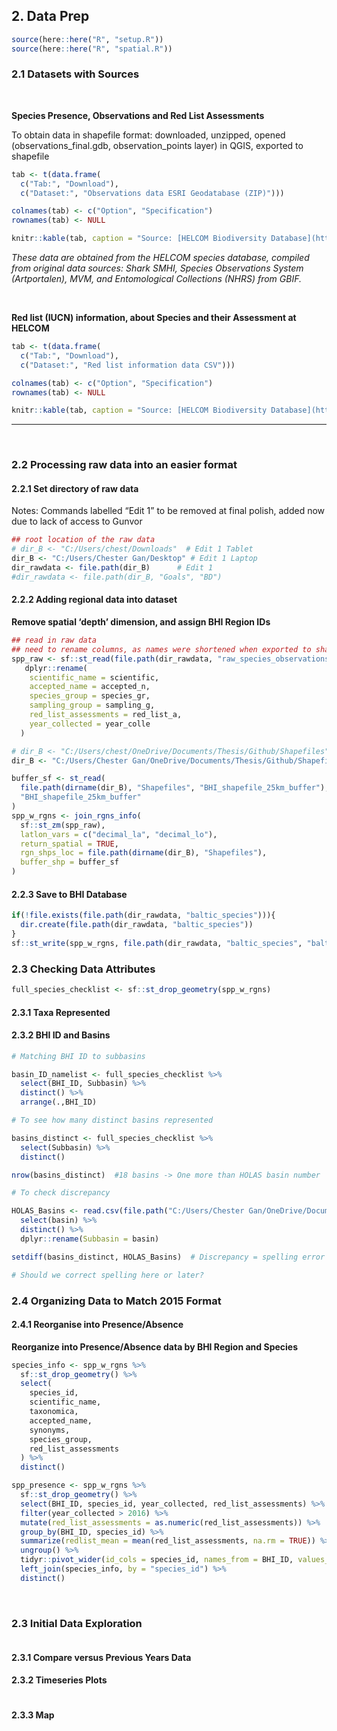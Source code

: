 
## 2. Data Prep

```r
source(here::here("R", "setup.R"))
source(here::here("R", "spatial.R"))
```

### 2.1 Datasets with Sources
<br/>

**Species Presence, Observations and Red List Assessments**  
<!-- dataset save location BHI_share/BHI 2.0/Goals/BD/baltic_species/baltic_species.shp -->

To obtain data in shapefile format: downloaded, unzipped, opened (observations_final.gdb, observation_points layer) in QGIS, exported to shapefile

```r
tab <- t(data.frame(
  c("Tab:", "Download"), 
  c("Dataset:", "Observations data ESRI Geodatabase (ZIP)")))

colnames(tab) <- c("Option", "Specification")
rownames(tab) <- NULL

knitr::kable(tab, caption = "Source: [HELCOM Biodiversity Database](http://maps.helcom.fi/website/Biodiversity/) <br/> Downloaded 9 March by Chester")
```

*These data are obtained from the HELCOM species database, compiled from original data sources: Shark SMHI, Species Observations System (Artportalen), MVM, and Entomological Collections (NHRS) from GBIF.*

<br>

**Red list (IUCN) information, about Species and their Assessment at HELCOM**  
<!-- dataset save location BHI_share/BHI 2.0/Goals/BD/species_with_redlist_category/species_with_redlist_category.csv -->
```r
tab <- t(data.frame(
  c("Tab:", "Download"), 
  c("Dataset:", "Red list information data CSV")))

colnames(tab) <- c("Option", "Specification")
rownames(tab) <- NULL

knitr::kable(tab, caption = "Source: [HELCOM Biodiversity Database](http://maps.helcom.fi/website/Biodiversity/) <br/> Downloaded 12 March by Ellie")
```

---

<br/>


### 2.2 Processing raw data into an easier format

#### 2.2.1 Set directory of raw data

Notes: Commands labelled "Edit 1" to be removed at final polish, added now due to lack of access to Gunvor

```r
## root location of the raw data
# dir_B <- "C:/Users/chest/Downloads"  # Edit 1 Tablet
dir_B <- "C:/Users/Chester Gan/Desktop" # Edit 1 Laptop
dir_rawdata <- file.path(dir_B)      # Edit 1
#dir_rawdata <- file.path(dir_B, "Goals", "BD")
```

#### 2.2.2 Adding regional data into dataset

**Remove spatial 'depth' dimension, and assign BHI Region IDs**

```r
## read in raw data
## need to rename columns, as names were shortened when exported to shapefile...
spp_raw <- sf::st_read(file.path(dir_rawdata, "raw_species_observations")) %>% 
   dplyr::rename(
    scientific_name = scientific, 
    accepted_name = accepted_n, 
    species_group = species_gr, 
    sampling_group = sampling_g,
    red_list_assessments = red_list_a,
    year_collected = year_colle
  )

# dir_B <- "C:/Users/chest/OneDrive/Documents/Thesis/Github/Shapefiles"  # Edit 1 Tablet
dir_B <- "C:/Users/Chester Gan/OneDrive/Documents/Thesis/Github/Shapefiles" # Edit 1 Laptop

buffer_sf <- st_read(
  file.path(dirname(dir_B), "Shapefiles", "BHI_shapefile_25km_buffer"), 
  "BHI_shapefile_25km_buffer"
)
spp_w_rgns <- join_rgns_info(
  sf::st_zm(spp_raw),
  latlon_vars = c("decimal_la", "decimal_lo"),
  return_spatial = TRUE,
  rgn_shps_loc = file.path(dirname(dir_B), "Shapefiles"),
  buffer_shp = buffer_sf
)
```
#### 2.2.3 Save to BHI Database

```r
if(!file.exists(file.path(dir_rawdata, "baltic_species"))){
  dir.create(file.path(dir_rawdata, "baltic_species"))
}
sf::st_write(spp_w_rgns, file.path(dir_rawdata, "baltic_species", "baltic_species.shp"))
```

### 2.3 Checking Data Attributes

```r

full_species_checklist <- sf::st_drop_geometry(spp_w_rgns)

```


#### 2.3.1 Taxa Represented 


#### 2.3.2 BHI ID and Basins

```r

# Matching BHI ID to subbasins

basin_ID_namelist <- full_species_checklist %>%
  select(BHI_ID, Subbasin) %>%
  distinct() %>%
  arrange(.,BHI_ID)

# To see how many distinct basins represented

basins_distinct <- full_species_checklist %>% 
  select(Subbasin) %>% 
  distinct()

nrow(basins_distinct)  #18 basins -> One more than HOLAS basin number

# To check discrepancy

HOLAS_Basins <- read.csv(file.path("C:/Users/Chester Gan/OneDrive/Documents/Thesis/Github/baltic2015/prep/SPP","distribution_locations.csv"), sep = ";", stringsAsFactors = FALSE) %>%
  select(basin) %>%
  distinct() %>%
  dplyr::rename(Subbasin = basin)

setdiff(basins_distinct, HOLAS_Basins)  # Discrepancy = spelling error in Bothian Sea

# Should we correct spelling here or later?
```

### 2.4 Organizing Data to Match 2015 Format

#### 2.4.1 Reorganise into Presence/Absence

**Reorganize into Presence/Absence data by BHI Region and Species**

```r
species_info <- spp_w_rgns %>% 
  sf::st_drop_geometry() %>% 
  select(
    species_id, 
    scientific_name,
    taxonomica, 
    accepted_name, 
    synonyms, 
    species_group, 
    red_list_assessments
  ) %>% 
  distinct()

spp_presence <- spp_w_rgns %>% 
  sf::st_drop_geometry() %>% 
  select(BHI_ID, species_id, year_collected, red_list_assessments) %>% 
  filter(year_collected > 2016) %>% 
  mutate(red_list_assessments = as.numeric(red_list_assessments)) %>% 
  group_by(BHI_ID, species_id) %>% 
  summarize(redlist_mean = mean(red_list_assessments, na.rm = TRUE)) %>% 
  ungroup() %>% 
  tidyr::pivot_wider(id_cols = species_id, names_from = BHI_ID, values_from = redlist_mean) %>% 
  left_join(species_info, by = "species_id") %>% 
  distinct()
```






<br/>

### 2.3 Initial Data Exploration


```r



```


#### 2.3.1 Compare versus Previous Years Data

#### 2.3.2 Timeseries Plots

```r
```

#### 2.3.3 Map


